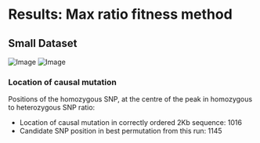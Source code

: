Results: Max ratio fitness method
========================================================

Small Dataset
----

![Image](https://github.com/edwardchalstrey1/fragmented_genome_with_snps/blob/master/arabidopsis_datasets/small_dataset2final/max_ratio/images_hyp.gif?raw=true)
![Image](https://github.com/edwardchalstrey1/fragmented_genome_with_snps/blob/master/arabidopsis_datasets/small_dataset2final/max_ratio/images_hm.gif?raw=true)

### Location of causal mutation

Positions of the homozygous SNP, at the centre of the peak in homozygous to heterozygous SNP ratio:

- Location of causal mutation in correctly ordered 2Kb sequence: 1016
- Candidate SNP position in best permutation from this run:      1145